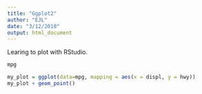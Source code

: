 ```yaml
---
title: "Ggplot2"
author: "EJL"
date: "3/12/2018"
output: html_document
---
```


Learing to plot with RStudio.

```r
mpg
```

```r
my_plot = ggplot(data=mpg, mapping = aes(x = displ, y = hwy))
my_plot + geom_point()
```

